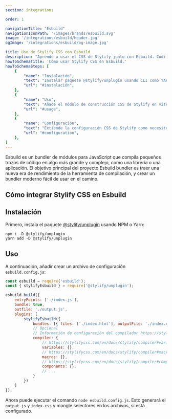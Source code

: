 ```yaml
---
section: integrations

order: 1

navigationTitle: "Esbuild"
navigationIconPath: '/images/brands/esbuild.svg'
image: '/integrations/esbuild/header.jpg'
ogImage: '/integrations/esbuild/og-image.jpg'

title: Uso de Stylify CSS con Esbuild
description: "Aprende a usar el CSS de Stylify junto con Esbuild. Codifica tu sitio web más rápido con Stylify CSS y Esbuild"
howToSchemaTitle: 'Cómo usar Stylify CSS en Esbuild.'
howToSchemaSteps: [
	{
		"name": "Instalación",
		"text": "Instalar paquete @stylify/unplugin usando CLI como YARN o NPM",
		"url": "#instalación",
	},
	{
		"name": "Uso",
		"text": "Añade el módulo de construcción CSS de Stylify en vite.config.js",
		"url": "#usage",
	},
	{
		"name": "Configuración",
		"text": "Extiende la configuración CSS de Stylify como necesites. Configura variables, componentes, selectores personalizados y mucho más",
		"url": "#configuration",
	},
]
---
```


Esbuild es un bundler de módulos para JavaScript que compila pequeños trozos de código en algo más grande y complejo, como una librería o una aplicación.
El objetivo principal del proyecto Esbuild bundler es traer una nueva era de rendimiento de la herramienta de compilación, y crear un bundler moderno fácil de usar en el camino.

## Cómo integrar Stylify CSS en Esbuild

## Instalación
Primero, instala el paquete [@stylify/unplugin](/es/docs/unplugin) usando NPM o Yarn:

```
npm i -D @stylify/unplugin
yarn add -D @stylify/unplugin
```

## Uso
A continuación, añadir crear un archivo de configuración `esbuild.config.js`:

```javascript
const esbuild = require('esbuild');
const { stylifyEsbuild } = require('@stylify/unplugin');

esbuild.build({
	entryPoints: ['./index.js'],
	bundle: true,
	outfile: './output.js',
	plugins: [
		stylifyEsbuild({
			bundles: [{ files: ['./index.html'], outputFile: './index.css' }],
			// Opcional
			// Información de configuración del compilador https://stylifycss.com/en/docs/stylify/compiler#configuration
			compiler: {
				// https://stylifycss.com/en/docs/stylify/compiler#variables
				variables: {},
				// https://stylifycss.com/en/docs/stylify/compiler#macros
				macros: {},
				// https://stylifycss.com/en/docs/stylify/compiler#components
				components: {},
				// ...
			}
		})
	]
});
```

Ahora puede ejecutar el comando `node esbuild.config.js`. Esto generará el `output.js` y `index.css` y mangle selectores en los archivos, si está configurado.

<WhereToNext />
